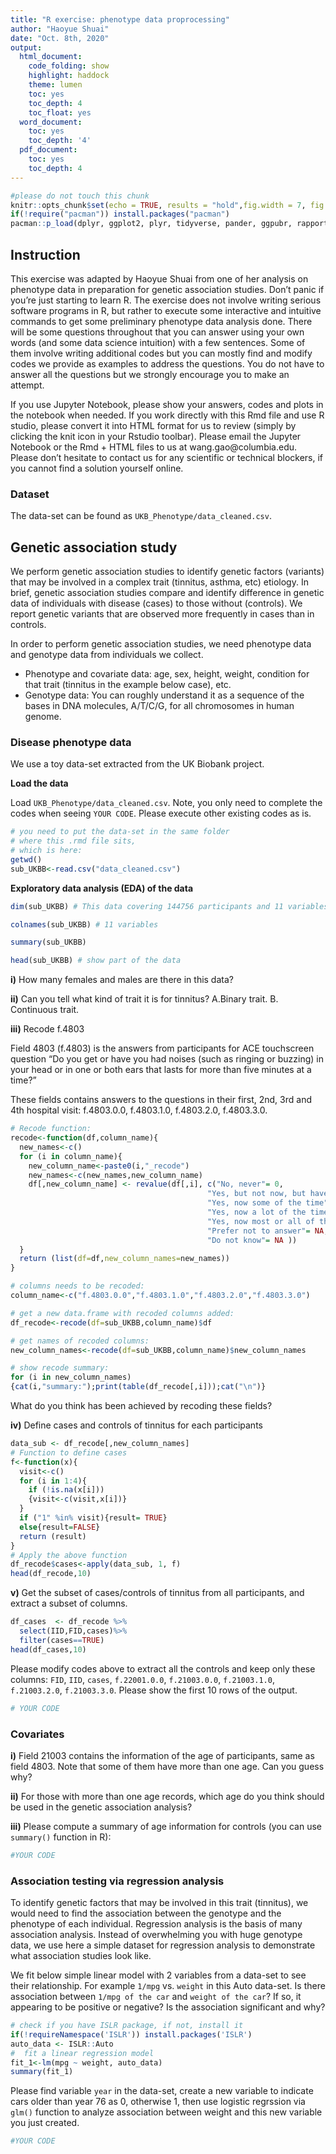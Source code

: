 ```yaml
---
title: "R exercise: phenotype data proprocessing"
author: "Haoyue Shuai"
date: "Oct. 8th, 2020"
output:
  html_document:
    code_folding: show
    highlight: haddock
    theme: lumen
    toc: yes
    toc_depth: 4
    toc_float: yes
  word_document:
    toc: yes
    toc_depth: '4'
  pdf_document:
    toc: yes
    toc_depth: 4
---
```


```r
#please do not touch this chunk
knitr::opts_chunk$set(echo = TRUE, results = "hold",fig.width = 7, fig.height = 4)
if(!require("pacman")) install.packages("pacman")
pacman::p_load(dplyr, ggplot2, plyr, tidyverse, pander, ggpubr, rapportools, knitr, pROC, reshape2)  
```

\newpage

## Instruction

This exercise was adapted by Haoyue Shuai from one of her analysis on phenotype data in preparation for genetic association studies. Don't panic if you're just starting to learn R. The exercise does not involve writing serious software programs in R, but rather to execute some interactive and intuitive commands
to get some preliminary phenotype data analysis done. There will be some questions throughout that you can answer using your own words (and some data science intuition) with a few sentences. Some of them involve writing additional codes but you can mostly find and modify codes we provide as examples to address the questions. You do not have to answer all the questions but we strongly encourage you to make an attempt.

If you use Jupyter Notebook, please show your answers, codes and plots in the notebook when needed. If you work directly with this Rmd file and use R studio, please convert it into HTML format for us to review (simply by clicking the knit icon in your Rstudio toolbar). 
Please email the Jupyter Notebook or the Rmd + HTML files to us at wang.gao@columbia.edu. Please don't hesitate to contact us for any scientific or technical blockers, if you cannot find a solution yourself online.


### Dataset 

The data-set can be found as `UKB_Phenotype/data_cleaned.csv`.

\newpage

\newpage 

## Genetic association study

We perform genetic association studies to identify genetic factors (variants) that may be involved in a complex trait (tinnitus, asthma, etc) etiology.
In brief, genetic association studies compare and identify difference in genetic data of individuals with disease (cases) to those without (controls). 
We report genetic variants that are observed more frequently in cases than in controls.

In order to perform genetic association studies, we need phenotype data and genotype data from individuals we collect.

- Phenotype and covariate data: age, sex, height, weight, condition for that trait (tinnitus in the example below case), etc.
- Genotype data: You can roughly understand it as a sequence of the bases in DNA molecules, A/T/C/G, for all chromosomes in human genome.

### Disease phenotype data 

We use a toy data-set extracted from the UK Biobank project.

**Load the data**

Load `UKB_Phenotype/data_cleaned.csv`. Note, you only need to complete the codes when seeing `YOUR CODE`. Please execute other existing codes as is.

```r
# you need to put the data-set in the same folder
# where this .rmd file sits,
# which is here:
getwd()
sub_UKBB<-read.csv("data_cleaned.csv")
```

**Exploratory data analysis (EDA) of the data**
```r
dim(sub_UKBB) # This data covering 144756 participants and 11 variables of them (IID, FID, etc)
```

```r
colnames(sub_UKBB) # 11 variables 
```

```r
summary(sub_UKBB) 
```

```r
head(sub_UKBB) # show part of the data
```

**i)** How many females and males are there in this data?
 
**ii)** Can you tell what kind of trait it is for tinnitus? 
A.Binary trait. B. Continuous trait. 

**iii)** Recode f.4803

Field 4803 (f.4803) is the answers from participants for ACE touchscreen question "Do you get or have you had noises (such as ringing or buzzing) in your head or in one or both ears that lasts for more than five minutes at a time?" 

These fields contains answers to the questions in their first, 2nd, 3rd and 4th hospital visit: f.4803.0.0, f.4803.1.0, f.4803.2.0, f.4803.3.0. 

```r
# Recode function:
recode<-function(df,column_name){
  new_names<-c()
  for (i in column_name){
    new_column_name<-paste0(i,"_recode")
    new_names<-c(new_names,new_column_name)
    df[,new_column_name] <- revalue(df[,i], c("No, never"= 0, 
                                            "Yes, but not now, but have in the past"= 1, 
                                            "Yes, now some of the time"= 1, 
                                            "Yes, now a lot of the time"= 1,
                                            "Yes, now most or all of the time"= 1,
                                            "Prefer not to answer"= NA,
                                            "Do not know"= NA ))
  }
  return (list(df=df,new_column_names=new_names))
}

# columns needs to be recoded:
column_name<-c("f.4803.0.0","f.4803.1.0","f.4803.2.0","f.4803.3.0")

# get a new data.frame with recoded columns added:
df_recode<-recode(df=sub_UKBB,column_name)$df

# get names of recoded columns:
new_column_names<-recode(df=sub_UKBB,column_name)$new_column_names

# show recode summary:
for (i in new_column_names)
{cat(i,"summary:");print(table(df_recode[,i]));cat("\n")}
```

What do you think has been achieved by recoding these fields?

**iv)** Define cases and controls of tinnitus for each participants

```r
data_sub <- df_recode[,new_column_names]
# Function to define cases
f<-function(x){
  visit<-c()
  for (i in 1:4){
    if (!is.na(x[i]))
    {visit<-c(visit,x[i])}
  }
  if ("1" %in% visit){result= TRUE}
  else{result=FALSE}
  return (result)
}
# Apply the above function
df_recode$cases<-apply(data_sub, 1, f)
head(df_recode,10)
```
**v)** Get the subset of cases/controls of tinnitus from all participants, and extract a subset of columns. 

```r
df_cases  <- df_recode %>%
  select(IID,FID,cases)%>% 
  filter(cases==TRUE)
head(df_cases,10)  
```
Please modify codes above to extract all the controls and keep only these columns: `FID`, `IID`, `cases`, `f.22001.0.0`, `f.21003.0.0`, `f.21003.1.0`, `f.21003.2.0`, `f.21003.3.0`. Please show the first 10 rows of the output.
```r
# YOUR CODE
```
\newpage

### Covariates
 
**i)** Field 21003 contains the information of the age of participants, same as field 4803. Note that some of them have more than one age. Can you guess why?

**ii)** For those with more than one age records, which age do you think should be used in the genetic association analysis?

**iii)** Please compute a summary of age information for controls (you can use `summary()` function in R):
```r
#YOUR CODE
```
\newpage

### Association testing via regression analysis

To identify genetic factors that may be involved in this trait (tinnitus), we would need to find the association between the genotype and the phenotype of each individual. 
Regression analysis is the basis of many association analysis. Instead of overwhelming you with huge genotype data, we use here a simple dataset for regression analysis to demonstrate what association studies look like.


We fit below simple linear model with 2 variables from a data-set to see their relationship. For example `1/mpg` vs. `weight` in this Auto data-set. Is there association between `1/mpg of the car` and `weight of the car`? If so, it appearing to be positive or negative? Is the association significant and why? 

```r
# check if you have ISLR package, if not, install it
if(!requireNamespace('ISLR')) install.packages('ISLR') 
auto_data <- ISLR::Auto
#  fit a linear regression model
fit_1<-lm(mpg ~ weight, auto_data)
summary(fit_1)
```

Please find variable `year` in the data-set, create a new variable to indicate cars older than year 76 as 0, otherwise 1, then use logistic regrssion via `glm()` function to analyze association between weight and this new variable you just created.

```r
#YOUR CODE
```
